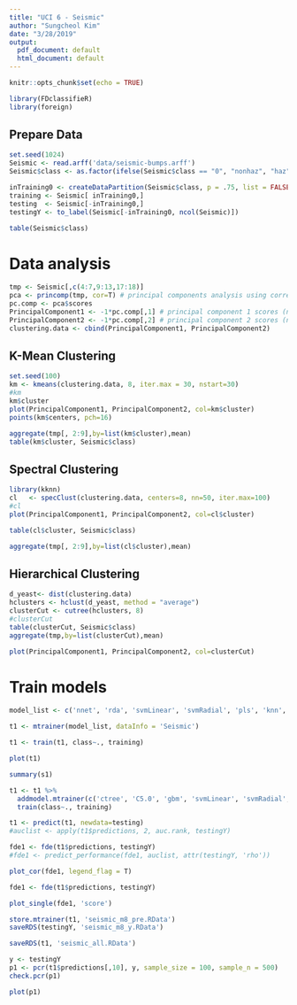 ```yaml
---
title: "UCI 6 - Seismic"
author: "Sungcheol Kim"
date: "3/28/2019"
output:
  pdf_document: default
  html_document: default
---
```


```r
knitr::opts_chunk$set(echo = TRUE)

library(FDclassifieR)
library(foreign)
```

## Prepare Data

```r
set.seed(1024)
Seismic <- read.arff('data/seismic-bumps.arff')
Seismic$class <- as.factor(ifelse(Seismic$class == "0", "nonhaz", "haz"))

inTraining0 <- createDataPartition(Seismic$class, p = .75, list = FALSE)
training <- Seismic[ inTraining0,]
testing  <- Seismic[-inTraining0,]
testingY <- to_label(Seismic[-inTraining0, ncol(Seismic)])
```

```r
table(Seismic$class)
```

# Data analysis

```r
tmp <- Seismic[,c(4:7,9:13,17:18)]
pca <- princomp(tmp, cor=T) # principal components analysis using correlation matrix
pc.comp <- pca$scores
PrincipalComponent1 <- -1*pc.comp[,1] # principal component 1 scores (negated for convenience)
PrincipalComponent2 <- -1*pc.comp[,2] # principal component 2 scores (negated for convenience)
clustering.data <- cbind(PrincipalComponent1, PrincipalComponent2)
```

## K-Mean Clustering

```r
set.seed(100)
km <- kmeans(clustering.data, 8, iter.max = 30, nstart=30)
#km
km$cluster
plot(PrincipalComponent1, PrincipalComponent2, col=km$cluster)
points(km$centers, pch=16)

aggregate(tmp[, 2:9],by=list(km$cluster),mean)
table(km$cluster, Seismic$class)
```

## Spectral Clustering

```r
library(kknn)
cl   <- specClust(clustering.data, centers=8, nn=50, iter.max=100) 
#cl
plot(PrincipalComponent1, PrincipalComponent2, col=cl$cluster)

table(cl$cluster, Seismic$class)

aggregate(tmp[, 2:9],by=list(cl$cluster),mean)
```

## Hierarchical Clustering

```r
d_yeast<- dist(clustering.data)
hclusters <- hclust(d_yeast, method = "average")
clusterCut <- cutree(hclusters, 8)
#clusterCut
table(clusterCut, Seismic$class)
aggregate(tmp,by=list(clusterCut),mean)

plot(PrincipalComponent1, PrincipalComponent2, col=clusterCut)
```

# Train models

```r
model_list <- c('nnet', 'rda', 'svmLinear', 'svmRadial', 'pls', 'knn', 'earth', 'avNNet', 'mlp', 'nb', 'rf', 'rpart', 'ctree', 'C5.0', 'gbm', 'bayesglm', 'glm', 'glmnet', 'simpls')

t1 <- mtrainer(model_list, dataInfo = 'Seismic')
```

```r
t1 <- train(t1, class~., training)
```

```r
plot(t1)
```

```r
summary(s1)
```


```r
t1 <- t1 %>%
  addmodel.mtrainer(c('ctree', 'C5.0', 'gbm', 'svmLinear', 'svmRadial', 'pls', 'earth', 'avNNet')) %>%
  train(class~., training) 
```

```r
t1 <- predict(t1, newdata=testing)
#auclist <- apply(t1$predictions, 2, auc.rank, testingY)

fde1 <- fde(t1$predictions, testingY)
#fde1 <- predict_performance(fde1, auclist, attr(testingY, 'rho'))
```

```r
plot_cor(fde1, legend_flag = T)
```

```r
fde1 <- fde(t1$predictions, testingY)
```

```r
plot_single(fde1, 'score')
```

```r
store.mtrainer(t1, 'seismic_m8_pre.RData')
saveRDS(testingY, 'seismic_m8_y.RData')
```

```r
saveRDS(t1, 'seismic_all.RData')
```

```r
y <- testingY
p1 <- pcr(t1$predictions[,10], y, sample_size = 100, sample_n = 500)
check.pcr(p1)
```

```r
plot(p1)
```

